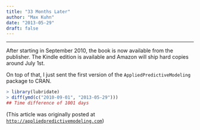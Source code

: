 ```yaml
---
title: "33 Months Later"
author: "Max Kuhn"
date: "2013-05-29"
draft: false
--- 
```


<hr>

After starting in September 2010, the book is now available from the publisher. The Kindle edition is available and Amazon will ship hard copies around July 1st. 

On top of that, I just sent the first version of the `AppliedPredictiveModeling` package to CRAN. 

```r
> library(lubridate)
> diff(ymd(c("2010-09-01", "2013-05-29")))
## Time difference of 1001 days
```

(This article was originally posted at [`http://appliedpredictivemodeling.com`](https://appliedpredictivemodeling.com/blog/2013/5/29/about-33-months-later))